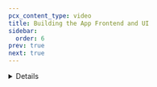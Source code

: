```yaml
---
pcx_content_type: video
title: Building the App Frontend and UI
sidebar:
  order: 6
prev: true
next: true
---
```



<Stream
	videoId="efc08fd03da0dfebd2e4402af519acb5"
	videoTitle="Building the App Frontend and UI"
	thumbnailStartTime="2.5s"
/>

<Details header="Video series" >

<DirectoryListing folder="durable-objects/get-started/video-series" />

</Details>
